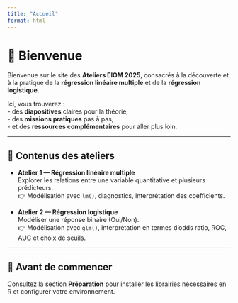 ```yaml
---
title: "Accueil"
format: html
---
```


# 👋 Bienvenue

Bienvenue sur le site des **Ateliers EIOM 2025**, consacrés à la découverte et à la pratique de la **régression linéaire multiple** et de la **régression logistique**.  

Ici, vous trouverez :  
- des **diapositives** claires pour la théorie,  
- des **missions pratiques** pas à pas,  
- et des **ressources complémentaires** pour aller plus loin.

---

## 📂 Contenus des ateliers

- **Atelier 1 — Régression linéaire multiple**  
  Explorer les relations entre une variable quantitative et plusieurs prédicteurs.  
  👉 Modélisation avec `lm()`, diagnostics, interprétation des coefficients.  

- **Atelier 2 — Régression logistique**  
  Modéliser une réponse binaire (Oui/Non).  
  👉 Modélisation avec `glm()`, interprétation en termes d’odds ratio, ROC, AUC et choix de seuils.  

---

## 🚀 Avant de commencer

Consultez la section **Préparation** pour installer les librairies nécessaires en R et configurer votre environnement.  

